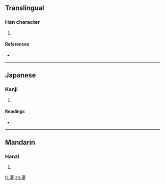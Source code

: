 ==Translingual==

===Han character===
{{Han char|rn=85|rad=水|as=15|sn=18|four=3114<sub>7</sub>|canj=水一月水 (EMBE)}}

# {{defn|Han|sort=水15}}

====References====
* {{Han ref|kx=0658.140|dkj=18571|dj=1068.140|hdz=31777.090|uh=7000|ud=28672|bh=EFF3|bd=61427}}

----

==Japanese==

===Kanji===
{{ja-kanji|grade=|rs=水15}}

# {{defn|Japanese}}

====Readings====
* {{ja-readings|on=[[ゆう]] (yū), [[う]] (u)|kun=[[あつい]] (atsui)}}

----

==Mandarin==

===Hanzi===
{{cmn-hanzi|pin=[[yōu]] ([[you1]])|wg=yu<sup>1</sup>}}

# {{defn|Mandarin}}

[[fr:瀀]]
[[zh:瀀]]